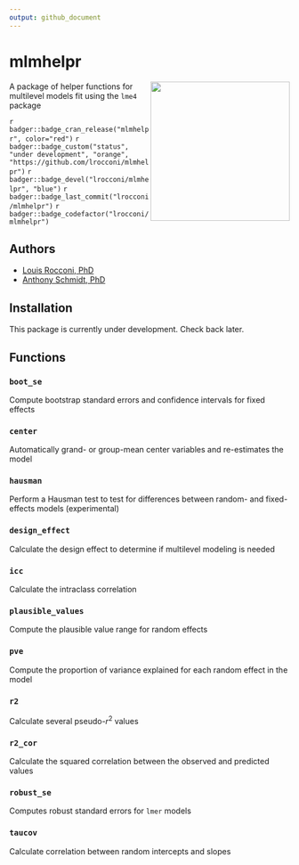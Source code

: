 ```yaml
---
output: github_document
---
```

# mlmhelpr

<img src="man/figures/mlmhelpr_hex.png" align="right" height=250/>

A package of helper functions for multilevel models fit using the `lme4` package 


<!-- README.md is generated from README.Rmd. Please edit README.Rmd only -->

<!-- badges: start -->
`r badger::badge_cran_release("mlmhelpr", color="red")`
`r badger::badge_custom("status", "under development", "orange", "https://github.com/lrocconi/mlmhelpr")`
`r badger::badge_devel("lrocconi/mlmhelpr", "blue")`
`r badger::badge_last_commit("lrocconi/mlmhelpr")`
`r badger::badge_codefactor("lrocconi/mlmhelpr")`

<!-- badges: end -->

## Authors

-   [Louis Rocconi, PhD](https://lrocconi.github.io/)
-   [Anthony Schmidt, PhD](http://www.anthonyschmidt.co)

## Installation

This package is currently under development. Check back later.

## Functions

### `boot_se`

Compute bootstrap standard errors and confidence intervals for fixed effects 

### `center`

Automatically grand- or group-mean center variables and re-estimates the model

### `hausman`

Perform a Hausman test to test for differences between random- and fixed-effects models (experimental)

### `design_effect`

Calculate the design effect to determine if multilevel modeling is needed

### `icc` 

Calculate the intraclass correlation

### `plausible_values` 

Compute the plausible value range for random effects

### `pve`

Compute the proportion of variance explained for each random effect in the model 

### `r2`

Calculate several pseudo-$r^2$ values

### `r2_cor`

Calculate the squared correlation between the observed and predicted values

### `robust_se`

Computes robust standard errors for `lmer` models

### `taucov`

Calculate correlation between random intercepts and slopes

